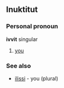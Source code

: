 ==Inuktitut==
===Personal pronoun===
'''ivvit''' singular
# [[you]]
===See also===
* [[ilissi]] - you (plural)